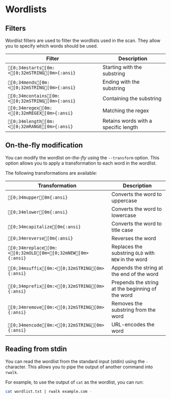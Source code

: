 # Wordlists

## Filters

Wordlist filters are used to filter the wordlists used in the scan. They allow you to specify which words should be used.

| Filter                                           | Description                          |
| ------------------------------------------------ | ------------------------------------ |
| `[0;34mstarts[0m:<[0;32mSTRING[0m>{:ansi}`   | Starting with the substring          |
| `[0;34mends[0m:<[0;32mSTRING[0m>{:ansi}`     | Ending with the substring            |
| `[0;34mcontains[0m:<[0;32mSTRING[0m>{:ansi}` | Containing the substring             |
| `[0;34mregex[0m:<[0;32mREGEX[0m>{:ansi}`     | Matching the regex                   |
| `[0;34mlength[0m:<[0;32mRANGE[0m>{:ansi}`    | Retains words with a specific length |

## On-the-fly modification

You can modify the wordlist _on-the-fly_ using the `--transform` option. This option allows you to apply a transformation to each word in the wordlist.

The following transformations are available:

| Transformation                                              | Description                                         |
| ----------------------------------------------------------- | --------------------------------------------------- |
| `[0;34mupper[0m{:ansi}`                                   | Converts the word to uppercase                      |
| `[0;34mlower[0m{:ansi}`                                   | Converts the word to lowercase                      |
| `[0;34mcapitalize[0m{:ansi}`                              | Converts the word to title case                     |
| `[0;34mreverse[0m{:ansi}`                                 | Reverses the word                                   |
| `[0;34mreplace[0m:<[0;32mOLD[0m=[0;32mNEW[0m>{:ansi}` | Replaces the substring `OLD` with `NEW` in the word |
| `[0;34msuffix[0m:<[0;32mSTRING[0m>{:ansi}`              | Appends the string at the end of the word           |
| `[0;34mprefix[0m:<[0;32mSTRING[0m>{:ansi}`              | Prepends the string at the beginning of the word    |
| `[0;34mremove[0m:<[0;32mSTRING[0m>{:ansi}`              | Removes the substring from the word                 |
| `[0;34mencode[0m:<[0;32mSTRING[0m>{:ansi}`              | URL-encodes the word                                |

## Reading from stdin

You can read the wordlist from the standard input (stdin) using the `-` character. This allows you to pipe the output of another command into `rwalk`.

For example, to use the output of `cat` as the wordlist, you can run:

```bash
cat wordlist.txt | rwalk example.com -
```